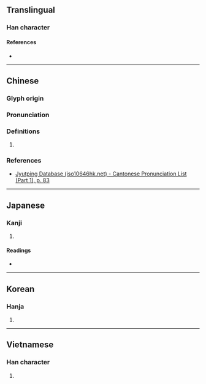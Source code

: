 {{character info}}
==Translingual==

===Han character===
{{Han char|rn=30|rad=口|as=12|sn=15|four=|canj=RBKF|ids=⿰口然}}

====References====
* {{Han ref|kx=0206.230|dkj=04237|hdz=10685.130|uh=562B|ud=22059}}

----

==Chinese==
{{zh-forms}}

===Glyph origin===
{{Han etym}}

===Pronunciation===
{{zh-pron
|m=rán
|c=jin4
|mc=y
|oc=y
|cat=
}}

===Definitions===
{{zh-hanzi}}

# {{rfdef|zh|sort=口12}}

===References===
* [http://www.iso10646hk.net/jp/document/download.jsp Jyutping Database (iso10646hk.net) - Cantonese Pronunciation List (Part 1), p. 83]

----

==Japanese==

===Kanji===
{{ja-kanji|grade=|rs=口12}}

# {{rfdef|ja|sort=口12}}

====Readings====
* {{ja-readings|on=[[だ]] (da), [[なん]] (nan), [[ぜん]] (zen), [[ねん]] (nen)|kun=[[こたえる]] (kotaeru)}}

----

==Korean==

===Hanja===
{{ko-hanja|hangeul=[[연]]|rv=yeon|mr=yŏn}}

# {{rfdef|ko|sort=口12}}

----

==Vietnamese==

===Han character===
{{vi-hantu|[[nhoẻn]]|rs=口12}}

# {{rfdef|vi|sort=口12}}